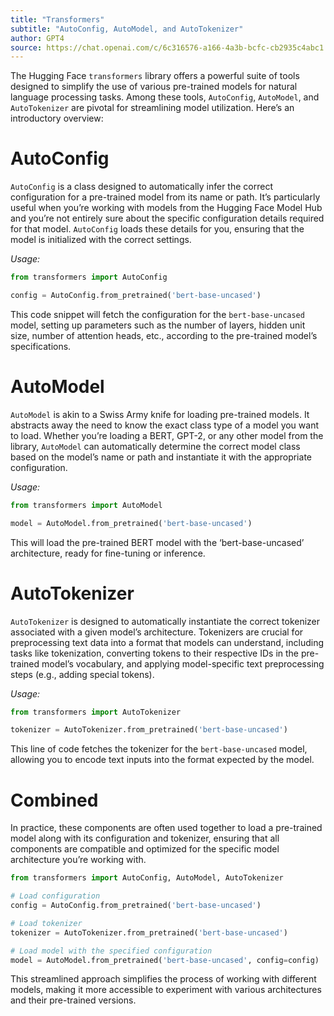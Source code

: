```yaml
---
title: "Transformers"
subtitle: "AutoConfig, AutoModel, and AutoTokenizer"
author: GPT4
source: https://chat.openai.com/c/6c316576-a166-4a3b-bcfc-cb2935c4abc1
---
```


The Hugging Face `transformers` library offers a powerful suite of tools designed to simplify the use of various pre-trained models for natural language processing tasks. Among these tools, `AutoConfig`, `AutoModel`, and `AutoTokenizer` are pivotal for streamlining model utilization. Here's an introductory overview:

# AutoConfig

`AutoConfig` is a class designed to automatically infer the correct configuration for a pre-trained model from its name or path. It's particularly useful when you're working with models from the Hugging Face Model Hub and you're not entirely sure about the specific configuration details required for that model. `AutoConfig` loads these details for you, ensuring that the model is initialized with the correct settings.

*Usage:*

```python
from transformers import AutoConfig

config = AutoConfig.from_pretrained('bert-base-uncased')
```

This code snippet will fetch the configuration for the `bert-base-uncased` model, setting up parameters such as the number of layers, hidden unit size, number of attention heads, etc., according to the pre-trained model's specifications.

# AutoModel

`AutoModel` is akin to a Swiss Army knife for loading pre-trained models. It abstracts away the need to know the exact class type of a model you want to load. Whether you're loading a BERT, GPT-2, or any other model from the library, `AutoModel` can automatically determine the correct model class based on the model's name or path and instantiate it with the appropriate configuration.

*Usage:*

```python
from transformers import AutoModel

model = AutoModel.from_pretrained('bert-base-uncased')
```

This will load the pre-trained BERT model with the 'bert-base-uncased' architecture, ready for fine-tuning or inference.

# AutoTokenizer

`AutoTokenizer` is designed to automatically instantiate the correct tokenizer associated with a given model's architecture. Tokenizers are crucial for preprocessing text data into a format that models can understand, including tasks like tokenization, converting tokens to their respective IDs in the pre-trained model's vocabulary, and applying model-specific text preprocessing steps (e.g., adding special tokens).

*Usage:*

```python
from transformers import AutoTokenizer

tokenizer = AutoTokenizer.from_pretrained('bert-base-uncased')
```

This line of code fetches the tokenizer for the `bert-base-uncased` model, allowing you to encode text inputs into the format expected by the model.

# Combined

In practice, these components are often used together to load a pre-trained model along with its configuration and tokenizer, ensuring that all components are compatible and optimized for the specific model architecture you're working with.

```python
from transformers import AutoConfig, AutoModel, AutoTokenizer

# Load configuration
config = AutoConfig.from_pretrained('bert-base-uncased')

# Load tokenizer
tokenizer = AutoTokenizer.from_pretrained('bert-base-uncased')

# Load model with the specified configuration
model = AutoModel.from_pretrained('bert-base-uncased', config=config)
```

This streamlined approach simplifies the process of working with different models, making it more accessible to experiment with various architectures and their pre-trained versions.
